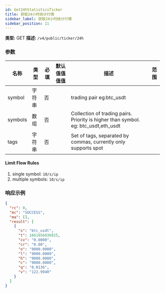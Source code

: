 ```yaml
---
id: Get24hStatisticsTicker
title: 获取24小时统计行情
sidebar_label: 获取24小时统计行情
sidebar_position: 11
---
```


**类型:** GET **描述:** `/v4/public/ticker/24h`

### 参数

| 名称 | 类型 | 必填 | 默认值值值值 | 描述 | 范围 |
| --- | --- | --- | --- | --- | --- |
| symbol | 字符串 | 否 |  | trading pair eg:btc_usdt |  |
| symbols | 数组 | 否 |  | Collection of trading pairs. Priority is higher than symbol. eg: btc_usdt,eth_usdt |  |
| tags | 字符串 | 否 |  | Set of tags, separated by commas, currently only supports spot |  |

#### **Limit Flow Rules**

1. single symbol: `10/s/ip`
2. multiple symbols: `10/s/ip`

### 响应示例

```json title="Response"
{
  "rc": 0,
  "mc": "SUCCESS",
  "ma": [],
  "result": [
    {
      "s": "btc_usdt",
      "t": 1661856036925,
      "cv": "0.0000",
      "cr": "0.00",
      "o": "9000.0000",
      "l": "9000.0000",
      "h": "9000.0000",
      "c": "9000.0000",
      "q": "0.0136",
      "v": "122.9940"
    }
  ]
}
```
